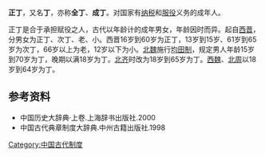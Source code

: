 '''正丁'''，又名'''丁'''，亦称'''全丁'''、'''成丁'''。对国家有[[纳税|纳税]]和[[服役|服役]]义务的成年人。

正丁是合于承担赋役之人，古代以年龄计的成年男女，年龄因时而异。起自[[西晋|西晋]]，分男女为正丁、次丁、老、小。西晋16岁到60岁为正丁，13岁到15岁、61岁到65岁为次丁，66岁以上为老，12岁以下为小。[[北魏|北魏]]施行[[均田制|均田制]]，规定男人年龄15岁到70岁为丁，晚期以满18岁为丁。[[北齐|北齐]]时改为18岁到65岁为丁。[[西魏|西魏]]、[[北周|北周]]以18岁到64岁为丁。

== 参考资料 ==
*中国历史大辞典·上卷.上海辞书出版社.2000
*中国古代典章制度大辞典.中州古籍出版社.1998

[[Category:中国古代制度|Category:中国古代制度]]